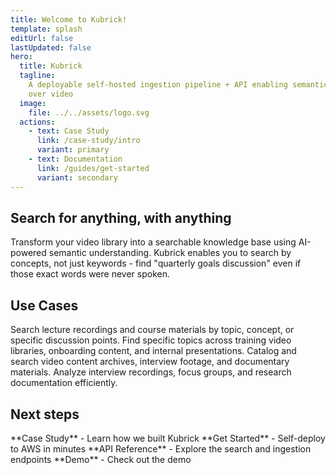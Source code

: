 ```yaml
---
title: Welcome to Kubrick!
template: splash
editUrl: false
lastUpdated: false
hero:
  title: Kubrick
  tagline:
    A deployable self-hosted ingestion pipeline + API enabling semantic search
    over video
  image:
    file: ../../assets/logo.svg
  actions:
    - text: Case Study
      link: /case-study/intro
      variant: primary
    - text: Documentation
      link: /guides/get-started
      variant: secondary
---
```



<div class="px-24 max-w-6xl mx-auto">

<h2 class='font-bold text-2xl md:text-3xl lg:text-4xl bg-gradient-to-r from-orange-400 to-pink-400 bg-clip-text text-transparent'>
  Search for anything, with anything
</h2>

Transform your video library into a searchable knowledge base using AI-powered
semantic understanding. Kubrick enables you to search by concepts, not just
keywords - find "quarterly goals discussion" even if those exact words were
never spoken.

<section>
  <Sidekick
    title='Semantic Video Search'
    description='Search by concepts and context, not just keywords. Find moments based on meaning and intent.'
    image='/demo-placeholder.gif'
  />
  <Sidekick
    title='Beyond text search'
    description='Retrieve results using image, audio, or video media queries'
    image='/demo-placeholder.gif'
    reversed={true}
  />
  <Sidekick
    title='Automated Ingestion Pipeline'
    description='Upload using the API, or add videos to your S3 bucket through an external integration. The pipeline takes care of the rest.'
    image='/demo-placeholder.gif'
  />
  <Sidekick
    title='API-First Architecture'
    description='RESTful endpoints for easy integration with your existing applications and workflows.'
    image='/demo-placeholder.gif'
    reversed={true}
  />
</section>

## Use Cases

<CardGrid>
  <Card title='Educational Institutions' icon='open-book'>
    Search lecture recordings and course materials by topic, concept, or
    specific discussion points.
  </Card>
  <Card title='Corporate Training' icon='rocket'>
    Find specific topics across training video libraries, onboarding content,
    and internal presentations.
  </Card>
  <Card title='Media & Entertainment' icon='seti:video'>
    Catalog and search video content archives, interview footage, and
    documentary materials.
  </Card>
  <Card title='Research Organizations' icon='document'>
    Analyze interview recordings, focus groups, and research documentation
    efficiently.
  </Card>
</CardGrid>

## Next steps

<LinkedCardGroup>
  <LinkedCard href='/case-study/intro'>
    **Case Study** - Learn how we built Kubrick
  </LinkedCard>
  <LinkedCard href='/guides/get-started'>
    **Get Started** - Self-deploy to AWS in minutes
  </LinkedCard>
  <LinkedCard href='/api/reference'>
    **API Reference** - Explore the search and ingestion endpoints
  </LinkedCard>
  <LinkedCard href='/demo'>**Demo** - Check out the demo</LinkedCard>
</LinkedCardGroup>

</div>
